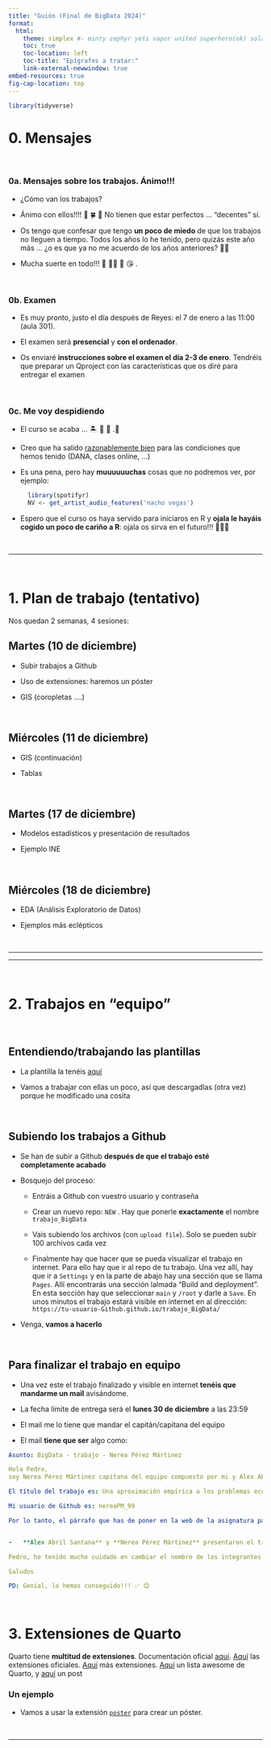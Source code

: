 ```yaml
---
title: "Guión (Final de BigData 2024)"
format:
  html:
    theme: simplex #- minty zephyr yeti vapor united superhero(ok) solar (ok) slate sketchy simplex sandstone quartz pulse morph materia lux journal darkly cyborg cerulean     
    toc: true
    toc-location: left
    toc-title: "Epígrafes a tratar:"
    link-external-newwindow: true
embed-resources: true
fig-cap-location: top
---
```



```r
library(tidyverse)
```
  
  
# 0. Mensajes

<br>
  
### 0a. Mensajes sobre los trabajos. Ánimo!!!

- ¿Cómo van los trabajos?

- Ánimo con ellos!!!! 🎨 🍀 🏁 No tienen que estar perfectos ... "decentes" sí.

- Os tengo que confesar que tengo **un poco de miedo** de que los trabajos no lleguen a tiempo. Todos los años lo he tenido, pero quizás este año más ... ¿o es que ya no me acuerdo de los años anteriores? 🤔🤔

- Mucha suerte en todo!!! 🤞 🤌🏽 🖖 😘 .



<br>

### 0b. Examen

- Es muy pronto, justo el día después de Reyes: el 7 de enero a las 11:00 (aula 301). 

- El examen será **presencial** y **con el ordenador**.


- Os enviaré **instrucciones sobre el examen el día 2-3 de enero**. Tendréis que preparar un Qproject con las características que os diré para entregar el examen

<br>

### 0c. Me voy despidiendo


- El curso se acaba ... 🏝️   🎸 💌 .🦎

- Creo que ha salido [razonablemente bien]{.underline} para las condiciones que hemos tenido (DANA, clases online, ...)

- Es una pena, pero hay **muuuuuuchas** cosas que no podremos ver, por ejemplo:


  ```r
    library(spotifyr)
    NV <- get_artist_audio_features('nacho vegas')
  ```


- Espero que el curso os haya servido para iniciaros en R y **ojala le hayáis cogido un poco de cariño a R**: ojala os sirva en el futuro!!! 🤞🤞🤞


<br>

-----------------------

<br>


# 1. Plan de trabajo (tentativo)

Nos quedan 2 semanas, 4 sesiones:


## Martes (10 de diciembre)


- Subir trabajos a Github

- Uso de extensiones: haremos un póster

- GIS (coropletas ....)


<br>


## Miércoles (11 de diciembre)


- GIS (continuación)

- Tablas 


<br>

## Martes (17 de diciembre)


- Modelos estadísticos y presentación de resultados 


- Ejemplo INE


<br>

## Miércoles (18 de diciembre)

- EDA (Análisis Exploratorio de Datos)

- Ejemplos más eclépticos


<br>

------------------------------------------------------------------------

------------------------------------------------------------------------

<br>


# 2. Trabajos en "equipo"

<br>

## Entendiendo/trabajando las plantillas

- La plantilla la tenéis [aquí](https://github.com/perezp44/trabajo_BigData)

- Vamos a trabajar con ellas un poco, así que descargadlas (otra vez) porque he modificado una cosita

<br>

## Subiendo los trabajos a Github

- Se han de subir a Github **después de que el trabajo esté completamente acabado** 

- Bosquejo del proceso:

    - Entráis a Github con vuestro usuario y contraseña

    - Crear un nuevo repo: `NEW` . Hay que ponerle **exactamente** el nombre `trabajo_BigData` 

    - Vais subiendo los archivos (con `upload file`). Solo se pueden subir 100 archivos cada vez

    - Finalmente hay que hacer que se pueda visualizar el trabajo en internet. Para ello hay que ir al repo de tu trabajo. Una vez allí, hay que ir a `Settings` y en la parte de abajo hay una sección que se llama `Pages`. Allí encontrarás una sección lalmada "Build and deployment". En esta sección hay que seleccionar `main` y `/root`  y darle a `Save`. En unos minutos el trabajo estará visible en internet en al dirección: `https://tu-usuario-Github.github.io/trabajo_BigData/`
    
    
- Venga, **vamos a hacerlo**

<br>

## Para finalizar el trabajo en equipo


- Una vez este el trabajo finalizado y visible en internet **tenéis que mandarme un mail** avisándome. 

- La fecha límite de entrega será el **lunes 30 de diciembre** a las 23:59

- El mail me lo tiene que mandar el capitán/capitana del equipo

- El mail **tiene que ser** algo como:


```yaml
Asunto: BigData - trabajo - Nerea Pérez Mártinez

Hola Pedro,
soy Nerea Pérez Mártinez capitana del equipo compuesto por mi y Alex Abril Santana y Luis Goméz Saldaña.

El título del trabajo es: Una aproximación empírica a los problemas económicos más tochos

Mi usuario de Github es: nereaPM_99

Por lo tanto, el párrafo que has de poner en la web de la asignatura para que puedas poner el enlace a nuestro trabajo es exactamente este:


-   **Alex Abril Santana** y **Nerea Pérez Mártinez** presentaron el trabajo [Una aproximación empírica a los problemas económicos más tochos](https://nereaPM_99.github.io/trabajo_BigData/){target="_blank"}. El repo del trabajo está [aquí](https://github.com/nereaPM_99/trabajo_BigData){target="_blank"}.

Pedro, he tenido mucho cuidado en cambiar el nombre de los integrantes del equipo, el título del trabajo y el usuario de Github en 2 sitios, así que debería funcionar tal cual.

Saludos

PD: Genial, lo hemos conseguido!!! ✅ 😊

```


<br>



# 3. Extensiones de Quarto


Quarto tiene **multitud de extensiones**. Documentación oficial [aquí](https://quarto.org/docs/extensions/starter-templates.html). [Aquí](https://quarto.org/docs/extensions/listing-filters.html) las extensiones oficiales. [Aquí](https://m.canouil.dev/quarto-extensions/) más extensiones. [Aquí](https://github.com/mcanouil/awesome-quarto) un lista awesome de Quarto, y [aquí](https://perezp44.github.io/intro.to.quarto.2024/blog/23_extensiones.html) un post

### Un ejemplo

- Vamos a usar la extensión [`poster`](https://github.com/quarto-ext/typst-templates/tree/main/poster) para crear un póster.


<br>

--------------------------

